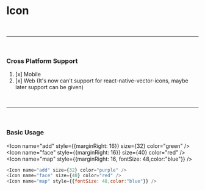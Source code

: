 
<Meta title="Core|Icon" component={IconProps} />

# Icon

<br />
<hr />
<br />

### Cross Platform Support

1. [x] Mobile
2. [x] Web (It's now can't support for react-native-vector-icons, maybe later support can be given)

<br />
<hr />
<br />

### Basic Usage

<Icon name="add" style={{marginRight: 16}} size={32} color="green" />
<Icon name="face" style={{marginRight: 16}} size={40} color="red" />
<Icon name="map" style={{marginRight: 16, fontSize: 48,color:"blue"}} />

```js dark
<Icon name="add" size={32} color="purple" />
<Icon name="face" size={40} color="red" />
<Icon name="map" style={{fontSize: 48,color:"blue"}} />
```

<Props of={IconProps} />
